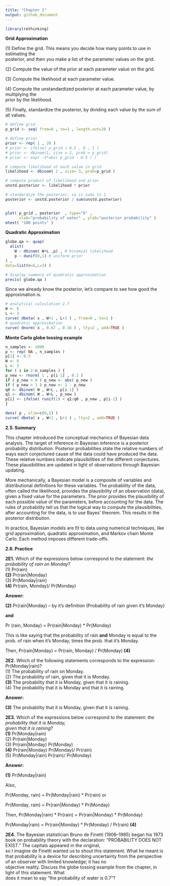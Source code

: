 ```yaml
---
title: "Chapter 2"
output: github_document
---
```


```r
library(rethinking)
```

**Grid Approximation**

\(1\) Define the grid. This means you decide how many points to use in estimating the  
posterior, and then you make a list of the parameter values on the grid.

\(2\) Compute the value of the prior at each parameter value on the grid.

\(3\) Compute the likelihood at each parameter value.

\(4\) Compute the unstandardized posterior at each parameter value, by multiplying the  
prior by the likelihood.

\(5\) Finally, standardize the posterior, by dividing each value by the sum of all values.

```r
# define grid
p_grid <- seq( from=0 , to=1 , length.out=20 )

# define prior
prior <- rep( 1 , 20 )
# prior <- ifelse( p_grid < 0.5 , 0 , 1 )
# prior <- dbinom(1, size = 2, prob = p_grid)
# prior <- exp( -5*abs( p_grid - 0.5 ) )

# compute likelihood at each value in grid
likelihood <- dbinom( 1 , size= 3, prob=p_grid )

# compute product of likelihood and prior
unstd.posterior <- likelihood * prior

# standardize the posterior, so it sums to 1
posterior <- unstd.posterior / sum(unstd.posterior)


plot( p_grid , posterior  , type="b" ,
      xlab="probability of water" , ylab="posterior probability" )
mtext( "100 points" )
```

**Quadratic Approximation**

```r
globe.qa <- quap(
  alist(
    W ~ dbinom( W+L ,p) , # binomial likelihood
    p ~ dunif(0,1) # uniform prior
) ,
data=list(W=6,L=3) )

# display summary of quadratic approximation
precis( globe.qa )
```

Since we already know the posterior, let's compare to see how good the approximation is.

```r
# analytical calculation 2.7
W <- 6
L <- 3
curve( dbeta( x , W+1 , L+1 ) , from=0 , to=1 )
# quadratic approximation
curve( dnorm( x , 0.67 , 0.16 ) , lty=2 , add=TRUE )
```

**Monte Carlo globe tossing example**

```r
n_samples <- 1000
p <- rep( NA , n_samples )
p[1] <- 0.5
W <- 6
L <- 3
for ( i in 2:n_samples ) {
p_new <- rnorm( 1 , p[i-1] , 0.1 )
if ( p_new < 0 ) p_new <- abs( p_new )
if ( p_new > 1 ) p_new <- 2 - p_new
q0 <- dbinom( W , W+L , p[i-1] )
q1 <- dbinom( W , W+L , p_new )
p[i] <- ifelse( runif(1) < q1/q0 , p_new , p[i-1] )
}

dens( p , xlim=c(0,1) )
curve( dbeta( x , W+1 , L+1 ) , lty=2 , add=TRUE )
```

**2.5. Summary**

This chapter introduced the conceptual mechanics of Bayesian data analysis. The target of inference in Bayesian inference is a posterior probability distribution. Posterior probabilities state the relative numbers of ways each conjectured cause of the data could have produced the data. These relative numbers indicate plausibilities of the different conjectures. These plausibilities are updated in light of observations through Bayesian updating.

More mechanically, a Bayesian model is a composite of variables and distributional definitions for these variables. The probability of the data, often called the likelihood, provides the plausibility of an observation (data), given a fixed value for the parameters. The prior provides the plausibility of each possible value of the parameters, before accounting for the data. The rules of probability tell us that the logical way to compute the plausibilities, after accounting for the data, is to use Bayes' theorem. This results in the posterior distribution.

In practice, Bayesian models are fit to data using numerical techniques, like grid approximation, quadratic approximation, and Markov chain Monte Carlo. Each method imposes different trade-offs.

**2.6. Practice**

**2E1.** Which of the expressions below correspond to the statement: *the probability of rain on Monday*?  
(1) Pr(rain)  
**(2)** Pr(rain\|Monday)  
(3) Pr(Monday\|rain)  
**(4)** Pr(rain, Monday)/ Pr(Monday)
  
**Answer:**

**(2)** Pr(rain\|Monday) -- by it's definition (Probability of rain given it's Monday)

**and**

Pr (rain, Monday) = Pr(rain\|Monday) \* Pr(Monday)

This is like saying that the probability of rain **and** Monday is equal to the prob. of rain when it's Monday, times the prob. that it's Monday.

Then, Pr(rain\|Monday) = Pr(rain, Monday) / Pr(Monday) **(4)**

**2E2.** Which of the following statements corresponds to the expression: Pr(Monday\|rain)?  
(1) The probability of rain on Monday.  
(2) The probability of rain, given that it is Monday.  
**(3)** The probability that it is Monday, given that it is raining.  
(4) The probability that it is Monday and that it is raining.

**Answer:**

**(3)** The probability that it is Monday, given that it is raining.  

**2E3.** Which of the expressions below correspond to the statement: *the probability that it is Monday,  
given that it is raining*?  
**(1)** Pr(Monday\|rain)  
(2) Pr(rain\|Monday)  
(3) Pr(rain\|Monday) Pr(Monday)  
**(4)** Pr(rain\|Monday) Pr(Monday)/ Pr(rain)  
(5) Pr(Monday\|rain) Pr(rain)/ Pr(Monday)
  
**Answer:**

**(1)** Pr(Monday\|rain)

Also,

Pr(Monday, rain) = Pr(Monday\|rain) \* Pr(rain) or

Pr(Monday, rain) = Pr(rain\|Monday) \* Pr(Monday)

Then, Pr(Monday\|rain) \* Pr(rain) = Pr(rain\|Monday) \* Pr(Monday)

Pr(Monday\|rain) = Pr(rain\|Monday) \* Pr(Monday) / Pr(rain) **(4)**

**2E4.** The Bayesian statistician Bruno de Finetti (1906–1985) began his 1973 book on probability theory with the declaration: "PROBABILITY DOES NOT EXIST." The capitals appeared in the original,  
so I imagine de Finetti wanted us to shout this statement. What he meant is that probability is a device for describing uncertainty from the perspective of an observer with limited knowledge; it has no  
objective reality. Discuss the globe tossing example from the chapter, in light of this statement. What  
does it mean to say "the probability of water is 0.7"?
  



  

